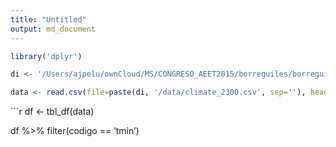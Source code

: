 ```yaml
---
title: "Untitled"
output: md_document
---
```



```r
library('dplyr')
```



```r

di <- '/Users/ajpelu/ownCloud/MS/CONGRESO_AEET2015/borreguiles/borreguiles_talk'

data <- read.csv(file=paste(di, '/data/climate_2300.csv', sep=''), header=TRUE, sep=";")

```


```r
df <- tbl_df(data)

df %>% 
  filter(codigo == 'tmin')

